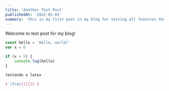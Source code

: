 ```yaml
---
title: 'Another Test Post'
publishedAt: '2022-02-01'
summary: 'this is my first post in my blog for testing all features them this post not to be for math!'
---
```


Welcome to test post for my blog!

```javascript:hello.js
const hello = 'Hello, world!'
var x = 6

if (x > 5) {
    console.log(hello)
}
```

```latex
testando o latex

$ \frac{1}{2} $
```